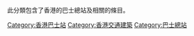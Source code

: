 此分類包含了香港的巴士總站及相關的條目。

{{commonscat|Bus terminuses in Hong Kong}}

[[Category:香港巴士站|Category:香港巴士站]]
[[Category:香港交通建築|Category:香港交通建築]]
[[Category:巴士總站|Category:巴士總站]]